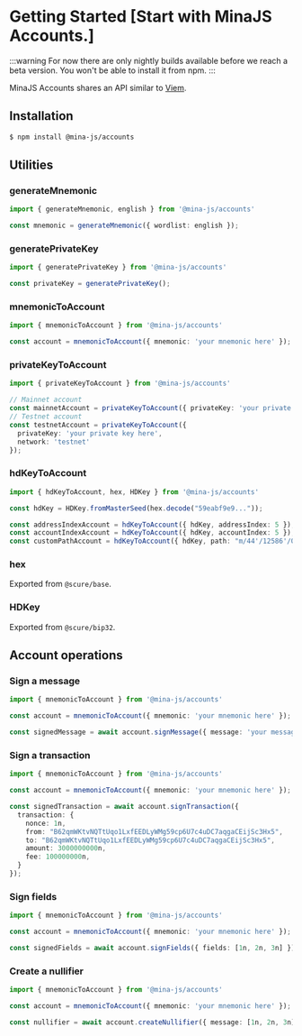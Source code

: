 # Getting Started [Start with MinaJS Accounts.]

:::warning
For now there are only nightly builds available before we reach a beta version. You won't be able to install it from npm.
:::

MinaJS Accounts shares an API similar to [Viem](https://viem.sh/).

## Installation

```sh
$ npm install @mina-js/accounts
```

## Utilities

### generateMnemonic

```ts twoslash
import { generateMnemonic, english } from '@mina-js/accounts'

const mnemonic = generateMnemonic({ wordlist: english });
```

### generatePrivateKey

```ts twoslash
import { generatePrivateKey } from '@mina-js/accounts'

const privateKey = generatePrivateKey();
```

### mnemonicToAccount

```ts twoslash
import { mnemonicToAccount } from '@mina-js/accounts'

const account = mnemonicToAccount({ mnemonic: 'your mnemonic here' });
```

### privateKeyToAccount

```ts twoslash
import { privateKeyToAccount } from '@mina-js/accounts'

// Mainnet account
const mainnetAccount = privateKeyToAccount({ privateKey: 'your private key here' });
// Testnet account
const testnetAccount = privateKeyToAccount({
  privateKey: 'your private key here',
  network: 'testnet'
});
```

### hdKeyToAccount

```ts twoslash
import { hdKeyToAccount, hex, HDKey } from '@mina-js/accounts'

const hdKey = HDKey.fromMasterSeed(hex.decode("59eabf9e9..."));

const addressIndexAccount = hdKeyToAccount({ hdKey, addressIndex: 5 });
const accountIndexAccount = hdKeyToAccount({ hdKey, accountIndex: 5 });
const customPathAccount = hdKeyToAccount({ hdKey, path: "m/44'/12586'/0'/0/5" });
```

### hex

Exported from `@scure/base`.

### HDKey

Exported from `@scure/bip32`.

## Account operations

### Sign a message

```ts twoslash
import { mnemonicToAccount } from '@mina-js/accounts'

const account = mnemonicToAccount({ mnemonic: 'your mnemonic here' });

const signedMessage = await account.signMessage({ message: 'your message here' });
```

### Sign a transaction

```ts twoslash
import { mnemonicToAccount } from '@mina-js/accounts'

const account = mnemonicToAccount({ mnemonic: 'your mnemonic here' });

const signedTransaction = await account.signTransaction({
  transaction: {
  	nonce: 1n,
  	from: "B62qmWKtvNQTtUqo1LxfEEDLyWMg59cp6U7c4uDC7aqgaCEijSc3Hx5",
  	to: "B62qmWKtvNQTtUqo1LxfEEDLyWMg59cp6U7c4uDC7aqgaCEijSc3Hx5",
  	amount: 3000000000n,
  	fee: 100000000n,
  }
});
```

### Sign fields

```ts twoslash
import { mnemonicToAccount } from '@mina-js/accounts'

const account = mnemonicToAccount({ mnemonic: 'your mnemonic here' });

const signedFields = await account.signFields({ fields: [1n, 2n, 3n] });
```

### Create a nullifier

```ts twoslash
import { mnemonicToAccount } from '@mina-js/accounts'

const account = mnemonicToAccount({ mnemonic: 'your mnemonic here' });

const nullifier = await account.createNullifier({ message: [1n, 2n, 3n] });
```
